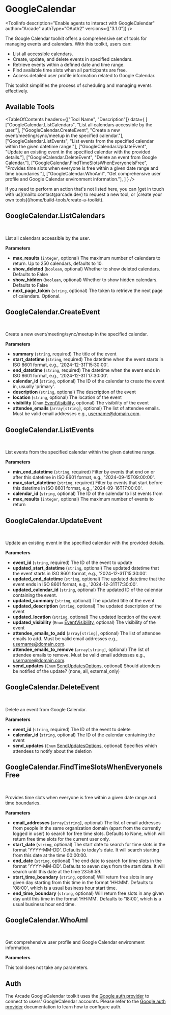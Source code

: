 # GoogleCalendar


<ToolInfo
  description="Enable agents to interact with GoogleCalendar"
  author="Arcade"
  authType="OAuth2"
  versions={["3.1.0"]}
/>

<Badges repo="arcadeai/arcade_google_calendar" />

The Google Calendar toolkit offers a comprehensive set of tools for managing events and calendars. With this toolkit, users can:

- List all accessible calendars.
- Create, update, and delete events in specified calendars.
- Retrieve events within a defined date and time range.
- Find available time slots when all participants are free.
- Access detailed user profile information related to Google Calendar.

This toolkit simplifies the process of scheduling and managing events effectively.

## Available Tools

<TableOfContents
  headers={["Tool Name", "Description"]}
  data={
    [
      ["GoogleCalendar.ListCalendars", "List all calendars accessible by the user."],
      ["GoogleCalendar.CreateEvent", "Create a new event/meeting/sync/meetup in the specified calendar."],
      ["GoogleCalendar.ListEvents", "List events from the specified calendar within the given datetime range."],
      ["GoogleCalendar.UpdateEvent", "Update an existing event in the specified calendar with the provided details."],
      ["GoogleCalendar.DeleteEvent", "Delete an event from Google Calendar."],
      ["GoogleCalendar.FindTimeSlotsWhenEveryoneIsFree", "Provides time slots when everyone is free within a given date range and time boundaries."],
      ["GoogleCalendar.WhoAmI", "Get comprehensive user profile and Google Calendar environment information."],
    ]
  }
/>

<Tip>
  If you need to perform an action that's not listed here, you can [get in touch
  with us](mailto:contact@arcade.dev) to request a new tool, or [create your
  own tools](/home/build-tools/create-a-toolkit).
</Tip>

## GoogleCalendar.ListCalendars

<br />
<TabbedCodeBlock
  tabs={[
    {
      label: "Call the Tool Directly",
      content: {
        Python: ["/examples/integrations/toolkits/googlecalendar/list_calendars_example_call_tool.py"],
        JavaScript: ["/examples/integrations/toolkits/googlecalendar/list_calendars_example_call_tool.js"],
      },
    },
  ]}
/>

List all calendars accessible by the user.

**Parameters**

- **max_results** (`integer`, optional) The maximum number of calendars to return. Up to 250 calendars, defaults to 10.
- **show_deleted** (`boolean`, optional) Whether to show deleted calendars. Defaults to False
- **show_hidden** (`boolean`, optional) Whether to show hidden calendars. Defaults to False
- **next_page_token** (`string`, optional) The token to retrieve the next page of calendars. Optional.


## GoogleCalendar.CreateEvent

<br />
<TabbedCodeBlock
  tabs={[
    {
      label: "Call the Tool Directly",
      content: {
        Python: ["/examples/integrations/toolkits/googlecalendar/create_event_example_call_tool.py"],
        JavaScript: ["/examples/integrations/toolkits/googlecalendar/create_event_example_call_tool.js"],
      },
    },
  ]}
/>

Create a new event/meeting/sync/meetup in the specified calendar.

**Parameters**

- **summary** (`string`, required) The title of the event
- **start_datetime** (`string`, required) The datetime when the event starts in ISO 8601 format, e.g., '2024-12-31T15:30:00'.
- **end_datetime** (`string`, required) The datetime when the event ends in ISO 8601 format, e.g., '2024-12-31T17:30:00'.
- **calendar_id** (`string`, optional) The ID of the calendar to create the event in, usually 'primary'.
- **description** (`string`, optional) The description of the event
- **location** (`string`, optional) The location of the event
- **visibility** (`Enum` [EventVisibility](/toolkits/productivity/googlecalendar/reference#EventVisibility), optional) The visibility of the event
- **attendee_emails** (`array[string]`, optional) The list of attendee emails. Must be valid email addresses e.g., username@domain.com.


## GoogleCalendar.ListEvents

<br />
<TabbedCodeBlock
  tabs={[
    {
      label: "Call the Tool Directly",
      content: {
        Python: ["/examples/integrations/toolkits/googlecalendar/list_events_example_call_tool.py"],
        JavaScript: ["/examples/integrations/toolkits/googlecalendar/list_events_example_call_tool.js"],
      },
    },
  ]}
/>

List events from the specified calendar within the given datetime range.

**Parameters**

- **min_end_datetime** (`string`, required) Filter by events that end on or after this datetime in ISO 8601 format, e.g., '2024-09-15T09:00:00'.
- **max_start_datetime** (`string`, required) Filter by events that start before this datetime in ISO 8601 format, e.g., '2024-09-16T17:00:00'.
- **calendar_id** (`string`, optional) The ID of the calendar to list events from
- **max_results** (`integer`, optional) The maximum number of events to return


## GoogleCalendar.UpdateEvent

<br />
<TabbedCodeBlock
  tabs={[
    {
      label: "Call the Tool Directly",
      content: {
        Python: ["/examples/integrations/toolkits/googlecalendar/update_event_example_call_tool.py"],
        JavaScript: ["/examples/integrations/toolkits/googlecalendar/update_event_example_call_tool.js"],
      },
    },
  ]}
/>

Update an existing event in the specified calendar with the provided details.

**Parameters**

- **event_id** (`string`, required) The ID of the event to update
- **updated_start_datetime** (`string`, optional) The updated datetime that the event starts in ISO 8601 format, e.g., '2024-12-31T15:30:00'.
- **updated_end_datetime** (`string`, optional) The updated datetime that the event ends in ISO 8601 format, e.g., '2024-12-31T17:30:00'.
- **updated_calendar_id** (`string`, optional) The updated ID of the calendar containing the event.
- **updated_summary** (`string`, optional) The updated title of the event
- **updated_description** (`string`, optional) The updated description of the event
- **updated_location** (`string`, optional) The updated location of the event
- **updated_visibility** (`Enum` [EventVisibility](/toolkits/productivity/googlecalendar/reference#EventVisibility), optional) The visibility of the event
- **attendee_emails_to_add** (`array[string]`, optional) The list of attendee emails to add. Must be valid email addresses e.g., username@domain.com.
- **attendee_emails_to_remove** (`array[string]`, optional) The list of attendee emails to remove. Must be valid email addresses e.g., username@domain.com.
- **send_updates** (`Enum` [SendUpdatesOptions](/toolkits/productivity/googlecalendar/reference#SendUpdatesOptions), optional) Should attendees be notified of the update? (none, all, external_only)


## GoogleCalendar.DeleteEvent

<br />
<TabbedCodeBlock
  tabs={[
    {
      label: "Call the Tool Directly",
      content: {
        Python: ["/examples/integrations/toolkits/googlecalendar/delete_event_example_call_tool.py"],
        JavaScript: ["/examples/integrations/toolkits/googlecalendar/delete_event_example_call_tool.js"],
      },
    },
  ]}
/>

Delete an event from Google Calendar.

**Parameters**

- **event_id** (`string`, required) The ID of the event to delete
- **calendar_id** (`string`, optional) The ID of the calendar containing the event
- **send_updates** (`Enum` [SendUpdatesOptions](/toolkits/productivity/googlecalendar/reference#SendUpdatesOptions), optional) Specifies which attendees to notify about the deletion


## GoogleCalendar.FindTimeSlotsWhenEveryoneIsFree

<br />
<TabbedCodeBlock
  tabs={[
    {
      label: "Call the Tool Directly",
      content: {
        Python: ["/examples/integrations/toolkits/googlecalendar/find_time_slots_when_everyone_is_free_example_call_tool.py"],
        JavaScript: ["/examples/integrations/toolkits/googlecalendar/find_time_slots_when_everyone_is_free_example_call_tool.js"],
      },
    },
  ]}
/>

Provides time slots when everyone is free within a given date range and time boundaries.

**Parameters**

- **email_addresses** (`array[string]`, optional) The list of email addresses from people in the same organization domain (apart from the currently logged in user) to search for free time slots. Defaults to None, which will return free time slots for the current user only.
- **start_date** (`string`, optional) The start date to search for time slots in the format 'YYYY-MM-DD'. Defaults to today's date. It will search starting from this date at the time 00:00:00.
- **end_date** (`string`, optional) The end date to search for time slots in the format 'YYYY-MM-DD'. Defaults to seven days from the start date. It will search until this date at the time 23:59:59.
- **start_time_boundary** (`string`, optional) Will return free slots in any given day starting from this time in the format 'HH:MM'. Defaults to '08:00', which is a usual business hour start time.
- **end_time_boundary** (`string`, optional) Will return free slots in any given day until this time in the format 'HH:MM'. Defaults to '18:00', which is a usual business hour end time.


## GoogleCalendar.WhoAmI

<br />
<TabbedCodeBlock
  tabs={[
    {
      label: "Call the Tool Directly",
      content: {
        Python: ["/examples/integrations/toolkits/googlecalendar/who_am_i_example_call_tool.py"],
        JavaScript: ["/examples/integrations/toolkits/googlecalendar/who_am_i_example_call_tool.js"],
      },
    },
  ]}
/>

Get comprehensive user profile and Google Calendar environment information.

**Parameters**

This tool does not take any parameters.



## Auth

The Arcade GoogleCalendar toolkit uses the [Google auth provider](/home/auth-providers/google) to connect to users' GoogleCalendar accounts. Please refer to the [Google auth provider](/home/auth-providers/google) documentation to learn how to configure auth.

<ToolFooter pipPackageName="arcade_google_calendar" />

